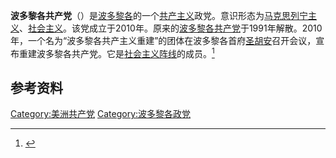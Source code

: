 {{for|1934年－1991年存在的波多黎各共产党|波多黎各共产党}}
{{共产党}}
'''波多黎各共产党'''（{{lang-es|Partido Comunista Puertorriqueño，缩写为PCP}}）是[[波多黎各|波多黎各]]的一个[[共产主义|共产主义]]政党。意识形态为[[马克思列宁主义|马克思列宁主义]]、[[社会主义|社会主义]]。该党成立于2010年。原来的[[波多黎各共产党|波多黎各共产党]]于1991年解散。2010年，一个名为“波多黎各共产主义重建”的团体在波多黎各首府[[圣胡安_(波多黎各)|圣胡安]]召开会议，宣布重建波多黎各共产党。它是[[社会主义阵线_(波多黎各)|社会主义阵线]]的成员。<ref>{{cite web|title=波多黎各共产党经过10年重建正式成立|url=http://news.xinhuanet.com/world/2010-06/20/c_12240051.htm|publisher=新华网|access-date=2015-04-07|archive-date=2015-04-18|archive-url=https://web.archive.org/web/20150418011838/http://news.xinhuanet.com/world/2010-06/20/c_12240051.htm|dead-url=no}}</ref>

==参考资料==
{{reflist}}

[[Category:美洲共产党|Category:美洲共产党]]
[[Category:波多黎各政党|Category:波多黎各政党]]